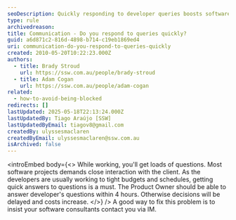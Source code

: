 ```yaml
---
seoDescription: Quickly responding to developer queries boosts software project efficiency and reduces costs by ensuring timely decisions.
type: rule
archivedreason:
title: Communication - Do you respond to queries quickly?
guid: a6d871c2-816d-4898-b714-c19eb1869ed4
uri: communication-do-you-respond-to-queries-quickly
created: 2010-05-20T10:22:23.000Z
authors:
  - title: Brady Stroud
    url: https://ssw.com.au/people/brady-stroud
  - title: Adam Cogan
    url: https://ssw.com.au/people/adam-cogan
related:
  - how-to-avoid-being-blocked
redirects: []
lastUpdated: 2025-05-18T22:13:24.000Z
lastUpdatedBy: Tiago Araújo [SSW]
lastUpdatedByEmail: tiagov8@gmail.com
createdBy: ulyssesmaclaren
createdByEmail: ulyssesmaclaren@ssw.com.au
isArchived: false
---
```


<introEmbed
  body={<>
While working, you'll get loads of questions. Most software projects demands close interaction with the client. As the developers are usually working to tight budgets and schedules, getting quick answers to questions is a must. The Product Owner should be able to answer developer's questions within 4 hours. Otherwise decisions will be delayed and costs increase.
  </>}
/>
A good way to fix this problem is to insist your software consultants contact you via IM.
